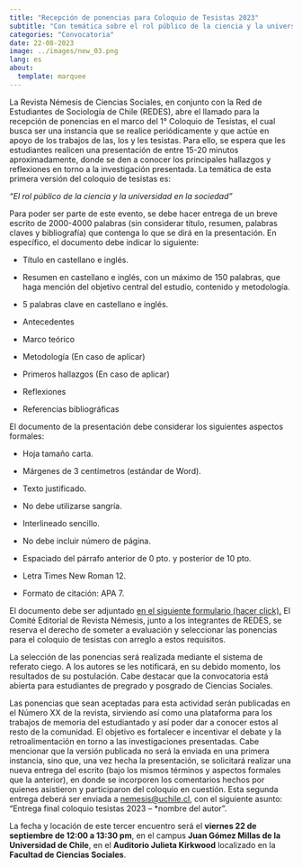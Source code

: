 ```yaml
---
title: "Recepción de ponencias para Coloquio de Tesistas 2023"
subtitle: "Con temática sobre el rol público de la ciencia y la universidad en la sociedad"
categories: "Convocatoria"
date: 22-08-2023
image: ../images/new_03.png
lang: es
about:
  template: marquee
---
```


La Revista Némesis de Ciencias Sociales, en conjunto con la Red de Estudiantes de Sociología de Chile (REDES), abre el llamado para la recepción de ponencias en el marco del 1° Coloquio de Tesistas, el cual busca ser una instancia que se realice periódicamente y que actúe en apoyo de los trabajos de las, los y les tesistas. Para ello, se espera que les estudiantes realicen una presentación de entre 15-20 minutos aproximadamente, donde se den a conocer los principales hallazgos y reflexiones en torno a la investigación presentada. La temática de esta primera versión del coloquio de tesistas es:

 *“El rol público de la ciencia y la universidad en la sociedad”*

Para poder ser parte de este evento, se debe hacer entrega de un breve escrito de 2000-4000 palabras (sin considerar título, resumen, palabras claves y bibliografía) que contenga lo que se dirá en la presentación. En específico, el documento debe indicar lo siguiente:

-   Título en castellano e inglés.

-   Resumen en castellano e inglés, con un máximo de 150 palabras, que haga mención del objetivo central del estudio, contenido y metodología.

-   5 palabras clave en castellano e inglés.

-   Antecedentes 

-   Marco teórico

-   Metodología (En caso de aplicar)

-   Primeros hallazgos (En caso de aplicar)

-   Reflexiones 

-   Referencias bibliográficas 

El documento de la presentación debe considerar los siguientes aspectos formales:

-   Hoja tamaño carta.

-   Márgenes de 3 centímetros (estándar de Word).

-   Texto justificado.

-   No debe utilizarse sangría.

-   Interlineado sencillo.

-   No debe incluir número de página.

-   Espaciado del párrafo anterior de 0 pto. y posterior de 10 pto.

-   Letra Times New Roman 12.

-   Formato de citación: APA 7.

El documento debe ser adjuntado [en el siguiente formulario (hacer click).](https://docs.google.com/forms/d/e/1FAIpQLSc4Yp9f_GS83sOctLIf1XlwFc6eO7yubg1ovSk_rxy-YinqsQ/viewform) El Comité Editorial de Revista Némesis, junto a los integrantes de REDES, se reserva el derecho de someter a evaluación y seleccionar las ponencias para el coloquio de tesistas con arreglo a estos requisitos.

La selección de las ponencias será realizada mediante el sistema de referato ciego. A los autores se les notificará, en su debido momento, los resultados de su postulación. Cabe destacar que la convocatoria está abierta para estudiantes de pregrado y posgrado de Ciencias Sociales.

Las ponencias que sean aceptadas para esta actividad serán publicadas en el Número XX de la revista, sirviendo así como una plataforma para los trabajos de memoria del estudiantado y así poder dar a conocer estos al resto de la comunidad. El objetivo es fortalecer e incentivar el debate y la retroalimentación en torno a las investigaciones presentadas. Cabe mencionar que la versión publicada no será la enviada en una primera instancia, sino que, una vez hecha la presentación, se solicitará realizar una nueva entrega del escrito (bajo los mismos términos y aspectos formales que la anterior), en donde se incorporen los comentarios hechos por quienes asistieron y participaron del coloquio en cuestión. Esta segunda entrega deberá ser enviada a [nemesis@uchile.cl](mailto:nemesis@uchile.cl), con el siguiente asunto: “Entrega final coloquio tesistas 2023 – *nombre del autor”.

La fecha y locación de este tercer encuentro será el **viernes 22 de septiembre de 12:00 a 13:30 pm**, en el campus **Juan Gómez Millas de la Universidad de Chile**, en el **Auditorio Julieta Kirkwood** localizado en la **Facultad de Ciencias Sociales**. 